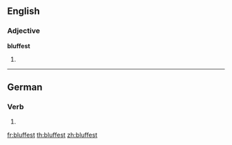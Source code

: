 ==English==

===Adjective===
'''bluffest'''

# {{en-superlative of|bluff}}

----

==German==

===Verb===
{{head|de}}

# {{de-verb form of|bluffen|2|s|k1}}

[[fr:bluffest]]
[[th:bluffest]]
[[zh:bluffest]]